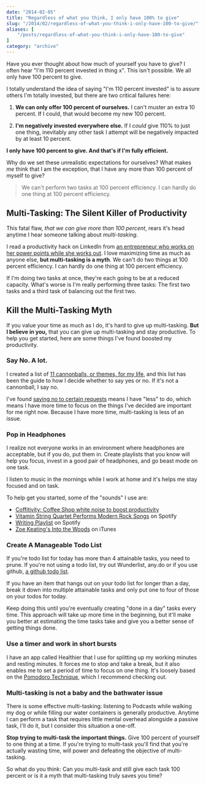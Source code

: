 ```yaml
---
date: "2014-02-05"
title: "Regardless of what you think, I only have 100% to give"
slug: "/2014/02/regardless-of-what-you-think-i-only-have-100-to-give/"
aliases: [
    "/posts/regardless-of-what-you-think-i-only-have-100-to-give"
]
category: "archive"
---
```


<p class="intro">
  Have you ever thought about how much of yourself you have to give? I often hear "I'm 110 percent invested in thing x". This isn't possible. We all only have 100 percent to give.
</p>

<p>I totally understand the idea of saying "I'm 110 percent invested" is to assure others I'm totally invested, but there are two critical failures here:</p>

<ol>
<li><p><strong>We can only offer 100 percent of ourselves.</strong> I can't muster an extra 10 percent. If I could, that would become my new 100 percent.</p></li>
<li><p><strong>I'm negatively invested everywhere else.</strong> If I <em>could</em> give 110% to just one thing, inevitably any other task I attempt will be negatively impacted by at least 10 percent.</p></li>
</ol>

<p><strong>I only have 100 percent to give. And that's if I'm fully efficient.</strong></p>

<p>Why do we set these unrealistic expectations for ourselves? What makes <em>me</em> think that I am the exception, that I have any more than 100 percent of myself to give?</p>

<blockquote>
  <p>We can't perform two tasks at 100 percent efficiency. I can hardly do one thing at 100 percent efficiency.</p>
</blockquote>

<h2>Multi-Tasking: The Silent Killer of Productivity</h2>

<p>This fatal flaw, <em>that we can give more than 100 percent</em>, rears it's head anytime I hear someone talking about <em>multi-tasking</em>.</p>

<p>I read a productivity hack on LinkedIn from <a href="https://www.linkedin.com/today/post/article/20140121123309-44558-productivity-hacks-the-powerpoint-workout?trk=vsrp_influencer_content_res_name&amp;trkInfo=VSRPsearchId%3A455612621390480238276%2CVSRPtargetId%3A5826659433060909056%2CVSRPcmpt%3Aprimary">an entrepreneur who works on her power points while she works out</a>. I love maximizing time as much as anyone else, <strong>but multi-tasking is a myth</strong>. We can't do two things at 100 percent efficiency. I can hardly do one thing at 100 percent efficiency.</p>

<p>If I'm doing two tasks at once, they're each going to be at a reduced capacity. What's worse is I'm really performing three tasks: The first two tasks and a third task of balancing out the first two.</p>

<h2>Kill the Multi-Tasking Myth</h2>

<p>If you value your time as much as I do, it's hard to give up multi-tasking. <strong>But I believe in you,</strong> that you can give up multi-tasking and stay productive. To help you get started, here are some things I've found boosted my productivity.</p>

<h3>Say No. A lot.</h3>

<p>I created a list of <a href="https://www.realchaseadams.com/2014/01/21/cannonballs-the-key-to-casting-vision/">11 cannonballs, or themes, for my life</a>, and this list has been the guide to how I decide whether to say yes or no. If it's not a cannonball, I say no.</p>

<p>I've found <a href="https://www.realchaseadams.com/2014/01/29/why-i-say-no/">saying no to certain requests</a> means I have "less" to do, which means I have more time to focus on the things I've decided are important for me right now. Because I have more time, multi-tasking is less of an issue.</p>

<h3>Pop in Headphones</h3>

<p>I realize not everyone works in an environment where headphones are acceptable, but if you do, put them in. Create playlists that you know will help you focus, invest in a good pair of headphones, and go beast mode on one task.</p>

<p>I listen to music in the mornings while I work at home and it's helps me stay focused and on task.</p>

<p>To help get you started, some of the "sounds" I use are:</p>

<ul>
<li><a href="https://coffitivity.com/">Coffitivity: Coffee Shop white noise to boost productivity</a> </li>
<li><a href="https://open.spotify.com/album/1yvS0zkkIUj08RdjX3wdNd">Vitamin String Quartet Performs Modern Rock Songs</a> on Spotify</li>
<li><a href="https://open.spotify.com/user/realchaseadams/playlist/5QHiYfUvibrxB1o9LfykPT">Writing Playlist</a> on Spotify</li>
<li><a href="https://itunes.apple.com/us/album/into-the-trees/id378355722">Zoe Keating's Into the Woods</a> on iTunes</li>
</ul>

<h3>Create A Manageable Todo List</h3>

<p>If you're todo list for today has more than 4 attainable tasks, you need to prune. If you're not using a todo list, try out Wunderlist, any.do or if you use github, <a href="https://lifehacker.com/why-a-github-gist-is-my-favorite-to-do-list-1493063613">a github todo list</a>.</p>

<p>If you have an item that hangs out on your todo list for longer than a day, break it down into multiple attainable tasks and only put one to four of those on your todos for today.</p>

<p>Keep doing this until you're eventually creating "done in a day" tasks every time. This approach will take up more time in the beginning, but it'll make you better at estimating the time tasks take and give you a better sense of getting things done.</p>

<h3>Use a timer and work in short bursts</h3>

<p>I have an app called Healthier that I use for splitting up my working minutes and resting minutes. It forces me to stop and take a break, but it also enables me to set a period of time to focus on one thing. It's loosely based on the <a href="https://pomodorotechnique.com/">Pomodoro Technique</a>, which I recommend checking out.</p>

<h3>Multi-tasking is not a baby and the bathwater issue</h3>

<p>There is some effective multi-tasking: listening to Podcasts while walking my dog or while filling our water containers is generally productive. Anytime I can perform a task that requires little mental overhead alongside a passive task, I'll do it, but I consider this situation a one-off.</p>

<p><strong>Stop trying to multi-task the important things.</strong> Give 100 percent of yourself to one thing at a time. If you're trying to multi-task you'll find that you're actually wasting time, will power and defeating the objective of multi-tasking.</p>

<p class="marker">
  So what do you think: Can you multi-task and still give each task 100 percent or is it a myth that multi-tasking truly saves you time?
</p>
